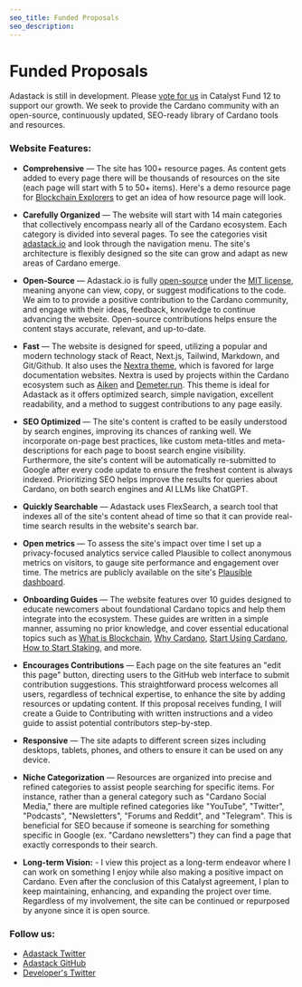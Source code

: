 ```yaml
---
seo_title: Funded Proposals
seo_description:
---
```


# Funded Proposals

Adastack is still in development. Please [vote for us](https://cardano.ideascale.com/c/idea/119612) in Catalyst Fund 12 to support our growth. We seek to provide the Cardano community with an open-source, continuously updated, SEO-ready library of Cardano tools and resources.

### Website Features:

- **Comprehensive** — The site has 100+ resource pages. As content gets added to every page there will be thousands of resources on the site (each page will start with 5 to 50+ items). Here's a demo resource page for [Blockchain Explorers](https://www.adastack.io/on_chain/blockchain_explorers) to get an idea of how resource page will look.

- **Carefully Organized** — The website will start with 14 main categories that collectively encompass nearly all of the Cardano ecosystem. Each category is divided into several pages. To see the categories visit [adastack.io](https://adastack.io) and look through the navigation menu. The site's architecture is flexibly designed so the site can grow and adapt as new areas of Cardano emerge.

- **Open-Source** — Adastack.io is fully [open-source](https://github.com/adastackio/adastack.io) under the [MIT license](https://github.com/adastackio/adastack.io/blob/main/LICENSE), meaning anyone can view, copy, or suggest modifications to the code. We aim to to provide a positive contribution to the Cardano community, and engage with their ideas, feedback, knowledge to continue advancing the website. Open-source contributions helps ensure the content stays accurate, relevant, and up-to-date.

- **Fast** — The website is designed for speed, utilizing a popular and modern technology stack of React, Next.js, Tailwind, Markdown, and Git/Github. It also uses the [Nextra theme](https://nextra.site/), which is favored for large documentation websites. Nextra is used by projects within the Cardano ecosystem such as [Aiken](https://aiken-lang.org/fundamentals/getting-started) and [Demeter.run](https://docs.demeter.run/). This theme is ideal for Adastack as it offers optimized search, simple navigation, excellent readability, and a method to suggest contributions to any page easily.

- **SEO Optimized** — The site's content is crafted to be easily understood by search engines, improving its chances of ranking well. We incorporate on-page best practices, like custom meta-titles and meta-descriptions for each page to boost search engine visibility. Furthermore, the site's content will be automatically re-submitted to Google after every code update to ensure the freshest content is always indexed. Prioritizing SEO helps improve the results for queries about Cardano, on both search engines and AI LLMs like ChatGPT.

- **Quickly Searchable** — Adastack uses FlexSearch, a search tool that indexes all of the site's content ahead of time so that it can provide real-time search results in the website's search bar.

- **Open metrics** — To assess the site's impact over time I set up a privacy-focused analytics service called Plausible to collect anonymous metrics on visitors, to gauge site performance and engagement over time. The metrics are publicly available on the site's [Plausible dashboard](https://plausible.io/adastack.io).

- **Onboarding Guides** — The website features over 10 guides designed to educate newcomers about foundational Cardano topics and help them integrate into the ecosystem. These guides are written in a simple manner, assuming no prior knowledge, and cover essential educational topics such as [What is Blockchain](https://www.adastack.io/intro_to_cardano/what_is_blockchain), [Why Cardano](https://www.adastack.io/intro_to_cardano/why_cardano), [Start Using Cardano](https://www.adastack.io/intro_to_cardano/start_using_cardano), [How to Start Staking](https://www.adastack.io/staking/how_to_start_staking), and more.

- **Encourages Contributions** — Each page on the site features an "edit this page" button, directing users to the GitHub web interface to submit contribution suggestions. This straightforward process welcomes all users, regardless of technical expertise, to enhance the site by adding resources or updating content. If this proposal receives funding, I will create a Guide to Contributing with written instructions and a video guide to assist potential contributors step-by-step.

- **Responsive** — The site adapts to different screen sizes including desktops, tablets, phones, and others to ensure it can be used on any device.

- **Niche Categorization** — Resources are organized into precise and refined categories to assist people searching for specific items. For instance, rather than a general category such as "Cardano Social Media," there are multiple refined categories like "YouTube", "Twitter", "Podcasts", "Newsletters", "Forums and Reddit", and "Telegram". This is beneficial for SEO because if someone is searching for something specific in Google (ex. "Cardano newsletters") they can find a page that exactly corresponds to their search.

- **Long-term Vision:** - I view this project as a long-term endeavor where I can work on something I enjoy while also making a positive impact on Cardano. Even after the conclusion of this Catalyst agreement, I plan to keep maintaining, enhancing, and expanding the project over time. Regardless of my involvement, the site can be continued or repurposed by anyone since it is open source.

### Follow us:

- [Adastack Twitter](https://twitter.com/adastackio)
- [Adastack GitHub](https://github.com/adastackio/adastack.io)
- [Developer's Twitter](https://twitter.com/tuckertriggs)
